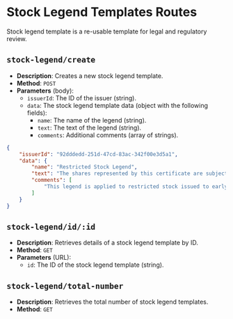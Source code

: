 # Stock Legend Templates Routes

Stock legend template is a re-usable template for legal and regulatory review.

## `stock-legend/create`

- **Description**: Creates a new stock legend template.
- **Method**: `POST`
- **Parameters** (body):
  - `issuerId`: The ID of the issuer (string).
  - `data`: The stock legend template data (object with the following fields):
    - `name`: The name of the legend (string).
    - `text`: The text of the legend (string).
    - `comments`: Additional comments (array of strings).

````json
{
    "issuerId": "92dddedd-251d-47cd-83ac-342f00e3d5a1",
    "data": {
        "name": "Restricted Stock Legend",
        "text": "The shares represented by this certificate are subject to certain restrictions on transfer and may be subject to forfeiture under the terms of an agreement entered into between the registered owner and Winston Inc. Any attempted transfer of these shares in violation of the agreement is void and of no effect.",
        "comments": [
            "This legend is applied to restricted stock issued to early employees."
        ]
    }
}
````

## `stock-legend/id/:id`

- **Description**: Retrieves details of a stock legend template by ID.
- **Method**: `GET`
- **Parameters** (URL):
  - `id`: The ID of the stock legend template (string).

## `stock-legend/total-number`

- **Description**: Retrieves the total number of stock legend templates.
- **Method**: `GET`

